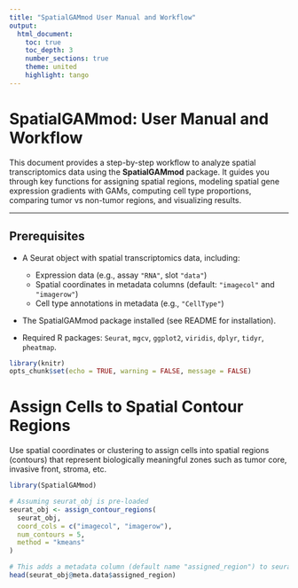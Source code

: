 ```yaml
---
title: "SpatialGAMmod User Manual and Workflow"
output:
  html_document:
    toc: true
    toc_depth: 3
    number_sections: true
    theme: united
    highlight: tango
---
```


# SpatialGAMmod: User Manual and Workflow

This document provides a step-by-step workflow to analyze spatial transcriptomics data using the **SpatialGAMmod** package. It guides you through key functions for assigning spatial regions, modeling spatial gene expression gradients with GAMs, computing cell type proportions, comparing tumor vs non-tumor regions, and visualizing results.

---

## Prerequisites

- A Seurat object with spatial transcriptomics data, including:
  - Expression data (e.g., assay `"RNA"`, slot `"data"`)
  - Spatial coordinates in metadata columns (default: `"imagecol"` and `"imagerow"`)
  - Cell type annotations in metadata (e.g., `"CellType"`)
  
- The SpatialGAMmod package installed (see README for installation).

- Required R packages: `Seurat`, `mgcv`, `ggplot2`, `viridis`, `dplyr`, `tidyr`, `pheatmap`.

```r
library(knitr)
opts_chunk$set(echo = TRUE, warning = FALSE, message = FALSE)
```

# Assign Cells to Spatial Contour Regions
Use spatial coordinates or clustering to assign cells into spatial regions (contours) that represent biologically meaningful zones such as tumor core, invasive front, stroma, etc.

```r
library(SpatialGAMmod)

# Assuming seurat_obj is pre-loaded
seurat_obj <- assign_contour_regions(
  seurat_obj,
  coord_cols = c("imagecol", "imagerow"),
  num_contours = 5,
  method = "kmeans"
)

# This adds a metadata column (default name "assigned_region") to seurat_obj
head(seurat_obj@meta.data$assigned_region)
```


